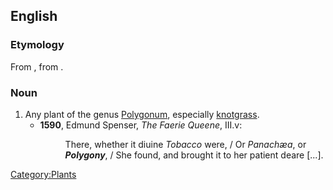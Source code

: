 ==English==
===Etymology===
From {{etyl|la}} {{term|polygonium}}, from {{etyl|grc}} {{term|πολύγονον|lang=grc}}.

===Noun===
{{en-noun|polygonies}}

# Any plant of the genus [[Polygonum]], especially [[knotgrass]].
#*'''1590''', Edmund Spenser, ''The Faerie Queene'', III.v:
#*:There, whether it diuine ''Tobacco'' were, / Or ''Panachæa'', or '''''Polygony''''', / She found, and brought it to her patient deare [...].

[[Category:Plants]]